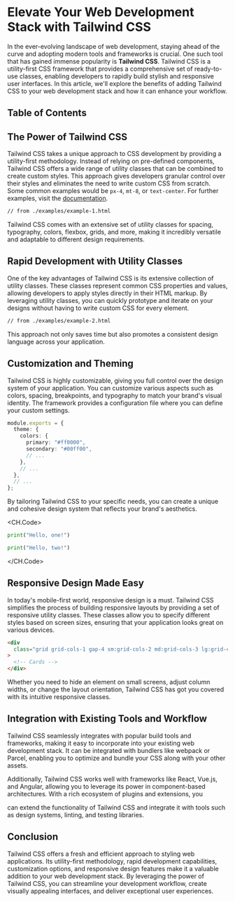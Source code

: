 # Elevate Your Web Development Stack with Tailwind CSS

In the ever-evolving landscape of web development, staying ahead of the curve and adopting modern tools and frameworks is crucial. One such tool that has gained immense popularity is **Tailwind CSS**. Tailwind CSS is a utility-first CSS framework that provides a comprehensive set of ready-to-use classes, enabling developers to rapidly build stylish and responsive user interfaces. In this article, we'll explore the benefits of adding Tailwind CSS to your web development stack and how it can enhance your workflow.

## Table of Contents

## The Power of Tailwind CSS

Tailwind CSS takes a unique approach to CSS development by providing a utility-first methodology. Instead of relying on pre-defined components, Tailwind CSS offers a wide range of utility classes that can be combined to create custom styles. This approach gives developers granular control over their styles and eliminates the need to write custom CSS from scratch. Some common examples would be `px-4`, `mt-8`, or `text-center`. For further examples, visit the [documentation](https://tailwindcss.com/docs/installation).

```html
// from ./examples/example-1.html
```

Tailwind CSS comes with an extensive set of utility classes for spacing, typography, colors, flexbox, grids, and more, making it incredibly versatile and adaptable to different design requirements.

## Rapid Development with Utility Classes

One of the key advantages of Tailwind CSS is its extensive collection of utility classes. These classes represent common CSS properties and values, allowing developers to apply styles directly in their HTML markup. By leveraging utility classes, you can quickly prototype and iterate on your designs without having to write custom CSS for every element.

```html
// from ./examples/example-2.html
```

This approach not only saves time but also promotes a consistent design language across your application.

## Customization and Theming

Tailwind CSS is highly customizable, giving you full control over the design system of your application. You can customize various aspects such as colors, spacing, breakpoints, and typography to match your brand's visual identity. The framework provides a configuration file where you can define your custom settings.

```typescript tailwind.config.js
module.exports = {
  theme: {
    colors: {
      primary: "#ff0000",
      secondary: "#00ff00",
      // ...
    },
    // ...
  },
  // ...
};
```

By tailoring Tailwind CSS to your specific needs, you can create a unique and cohesive design system that reflects your brand's aesthetics.

<CH.Code>

```python one.py
print("Hello, one!")
```

```python two.py
print("Hello, two!")
```

</CH.Code>

## Responsive Design Made Easy

In today's mobile-first world, responsive design is a must. Tailwind CSS simplifies the process of building responsive layouts by providing a set of responsive utility classes. These classes allow you to specify different styles based on screen sizes, ensuring that your application looks great on various devices.

```html
<div
  class="grid grid-cols-1 gap-4 sm:grid-cols-2 md:grid-cols-3 lg:grid-cols-4"
>
  <!-- Cards -->
</div>
```

Whether you need to hide an element on small screens, adjust column widths, or change the layout orientation, Tailwind CSS has got you covered with its intuitive responsive classes.

## Integration with Existing Tools and Workflow

Tailwind CSS seamlessly integrates with popular build tools and frameworks, making it easy to incorporate into your existing web development stack. It can be integrated with bundlers like webpack or Parcel, enabling you to optimize and bundle your CSS along with your other assets.

Additionally, Tailwind CSS works well with frameworks like React, Vue.js, and Angular, allowing you to leverage its power in component-based architectures. With a rich ecosystem of plugins and extensions, you

can extend the functionality of Tailwind CSS and integrate it with tools such as design systems, linting, and testing libraries.

## Conclusion

Tailwind CSS offers a fresh and efficient approach to styling web applications. Its utility-first methodology, rapid development capabilities, customization options, and responsive design features make it a valuable addition to your web development stack. By leveraging the power of Tailwind CSS, you can streamline your development workflow, create visually appealing interfaces, and deliver exceptional user experiences.
